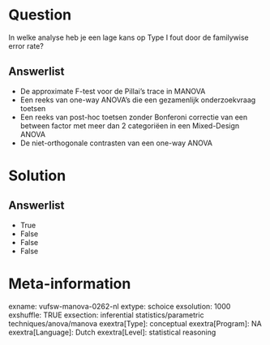 Question
========
In welke analyse heb je een lage kans op Type I fout door de familywise
error rate?

Answerlist
----------
* De approximate F-test voor de Pillai's trace in MANOVA
* Een reeks van one-way ANOVA's die een gezamenlijk onderzoekvraag toetsen
* Een reeks van post-hoc toetsen zonder Bonferoni correctie van een
  between factor met meer dan 2 categoriëen in een Mixed-Design ANOVA
* De niet-orthogonale contrasten van een one-way ANOVA

Solution
========










Answerlist
----------
* True
* False
* False
* False

Meta-information
================
exname: vufsw-manova-0262-nl
extype: schoice
exsolution: 1000
exshuffle: TRUE
exsection: inferential statistics/parametric techniques/anova/manova
exextra[Type]: conceptual
exextra[Program]: NA
exextra[Language]: Dutch
exextra[Level]: statistical reasoning

